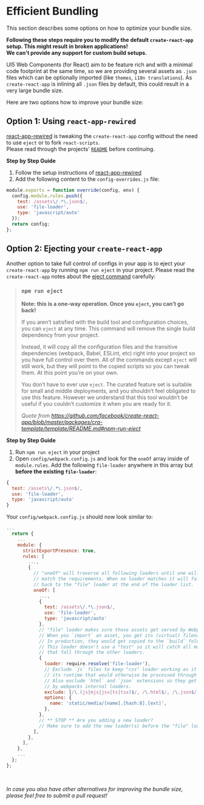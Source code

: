 
<Meta title="Efficient Bundling" />

# Efficient Bundling

This section describes some options on how to optimize your bundle size.

**Following these steps require you to modify the default `create-react-app` setup. This might result in broken applications!**<br />
**We can't provide any support for custom build setups.**

UI5 Web Components (for React) aim to be feature rich and with a minimal code footprint at the same time, so we are
providing several assets as `.json` files which can be optionally imported (like `themes`, `i18n translations`).
As `create-react-app` is inlining all `.json` files by default, this could result in a very large bundle size.

Here are two options how to improve your bundle size:

## Option 1: Using `react-app-rewired`

[react-app-rewired](https://github.com/timarney/react-app-rewired) is tweaking the `create-react-app` config without
the need to use `eject` or to fork `react-scripts`. <br />
Please read through the projects' [`README`](https://github.com/timarney/react-app-rewired/blob/master/README.md) before continuing.

**Step by Step Guide**

1. Follow the setup instructions of [react-app-rewired](https://github.com/timarney/react-app-rewired#how-to-rewire-your-create-react-app-project)
2. Add the following content to the `config-overrides.js` file:

```js
module.exports = function override(config, env) {
  config.module.rules.push({
    test: /assets\/.*\.json$/,
    use: 'file-loader',
    type: 'javascript/auto'
  });
  return config;
};
```

## Option 2: Ejecting your `create-react-app`

Another option to take full control of configs in your app is to eject your `create-react-app` by running `npm run eject`
in your project. Please read the `create-react-app` notes about the [eject command](https://github.com/facebook/create-react-app/blob/master/packages/cra-template/template/README.md#npm-run-eject) carefully:

> ### `npm run eject`
>
> **Note: this is a one-way operation. Once you `eject`, you can’t go back!**
>
> If you aren’t satisfied with the build tool and configuration choices, you can `eject` at any time. This command will remove the single build dependency from your project.
>
> Instead, it will copy all the configuration files and the transitive dependencies (webpack, Babel, ESLint, etc) right into your project so you have full control over them. All of the commands except `eject` will still work, but they will point to the copied scripts so you can tweak them. At this point you’re on your own.
>
> You don’t have to ever use `eject`. The curated feature set is suitable for small and middle deployments, and you shouldn’t feel obligated to use this feature. However we understand that this tool wouldn’t be useful if you couldn’t customize it when you are ready for it.
>
> _Quote from https://github.com/facebook/create-react-app/blob/master/packages/cra-template/template/README.md#npm-run-eject_

**Step by Step Guide**

1. Run `npm run eject` in your project
2. Open `config/webpack.config.js` and look for the `oneOf` array inside of `module.rules`. Add the following `file-loader`
   anywhere in this array but **before the existing `file-loader`**:

```js
{
  test: /assets\/.*\.json$/,
  use: 'file-loader',
  type: 'javascript/auto'
}
```

Your `config/webpack.config.js` should now look similar to:

```js
...
  return {
    ...
    module: {
      strictExportPresence: true,
      rules: [
        ...,
        {
          // "oneOf" will traverse all following loaders until one will
          // match the requirements. When no loader matches it will fall
          // back to the "file" loader at the end of the loader list.
          oneOf: [
            ...,
            {
              test: /assets\/.*\.json$/,
              use: 'file-loader',
              type: 'javascript/auto'
            },
            // "file" loader makes sure those assets get served by WebpackDevServer.
            // When you `import` an asset, you get its (virtual) filename.
            // In production, they would get copied to the `build` folder.
            // This loader doesn't use a "test" so it will catch all modules
            // that fall through the other loaders.
            {
              loader: require.resolve('file-loader'),
              // Exclude `js` files to keep "css" loader working as it injects
              // its runtime that would otherwise be processed through "file" loader.
              // Also exclude `html` and `json` extensions so they get processed
              // by webpacks internal loaders.
              exclude: [/\.(js|mjs|jsx|ts|tsx)$/, /\.html$/, /\.json$/],
              options: {
                name: 'static/media/[name].[hash:8].[ext]',
              },
            },
            // ** STOP ** Are you adding a new loader?
            // Make sure to add the new loader(s) before the "file" loader.
          ],
        },
      ],
    },
    ...
  };
};

```

<br />

_In case you also have other alternatives for improving the bundle size, please feel free to submit a pull request!_
